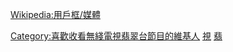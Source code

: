 {{Userbox
  |id=<span style="color:#00AEEF;">翡</span><span style="color:#31B55A;">翠</span><span style="color:#EE3A42;">台</span>
  |id-s=10
  |id-c=white
  |info=這個用戶喜歡收看[[翡翠台|無綫電視翡翠台]]的節目。
  |info-c=white
}}<includeonly>[[Category:喜歡收看無綫電視翡翠台節目的維基人]]</includeonly><noinclude>
[[Category:媒體用戶框模板|視]]
</noinclude><noinclude>{{Clear}}
[[Wikipedia:用戶框/媒體]]
[[Category:電視廣播有限公司用戶框|翡]]</noinclude>